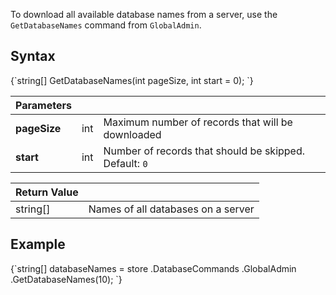 
To download all available database names from a server, use the `GetDatabaseNames` command from `GlobalAdmin`.

## Syntax

<TabItem value="get_database_names_1" label="get_database_names_1">
<CodeBlock language="csharp">
{`string[] GetDatabaseNames(int pageSize, int start = 0);
`}
</CodeBlock>
</TabItem>

| Parameters | | |
| ------------- | ------------- | ----- |
| **pageSize** | int | Maximum number of records that will be downloaded |
| **start** | int | Number of records that should be skipped. Default: `0` |

| Return Value | |
| ------------- | ----- |
| string[] | Names of all databases on a server |

## Example

<TabItem value="get_database_names_2" label="get_database_names_2">
<CodeBlock language="csharp">
{`string[] databaseNames = store
	.DatabaseCommands
	.GlobalAdmin
	.GetDatabaseNames(10);
`}
</CodeBlock>
</TabItem>


